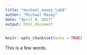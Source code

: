 ```yaml
---
title: "michael_maxey_lab8"
author: "Michael Maxey"
date: "April 9, 2017"
output: html_document
---
```


```r
knitr::opts_chunk$set(echo = TRUE)
```

This is a few words.

